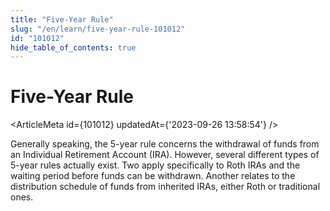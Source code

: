 ```yaml
---
title: "Five-Year Rule"
slug: "/en/learn/five-year-rule-101012"
id: "101012"
hide_table_of_contents: true
---
```



# Five-Year Rule

<ArticleMeta id={101012} updatedAt={'2023-09-26 13:58:54'} />
<div className='border-solid border-b border-t-0 my-4 border-[var(--ifm-color-gray-300)]' />

Generally speaking, the 5-year rule concerns the withdrawal of funds from an Individual Retirement Account (IRA). However, several different types of 5-year rules actually exist. Two apply specifically to Roth IRAs and the waiting period before funds can be withdrawn. Another relates to the distribution schedule of funds from inherited IRAs, either Roth or traditional ones.
